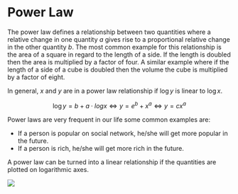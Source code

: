 
# Power Law

The power law defines a relationship between two quantities where a relative change in one quantity $a$ gives rise to a proportional relative change in the other quantity $b$. The most common example for this relationship is the area of a square in regard to the length of a side. If the length is doubled then the area is multiplied by a factor of four. A similar example where if the length of a side of a cube is doubled then the volume the cube is multiplied by a factor of eight.

In general, $x$ and $y$ are in a power law relationship if $\log{y}$ is linear to $\log{x}$.

```math
\log{y} = b + a \cdot log{x} \Leftrightarrow y = e^b + x^a \Leftrightarrow y = cx^a
```

Power laws are very frequent in our life some common examples are:

- If a person is popular on social network, he/she will get more popular in the future.
- If a person is rich, he/she will get more rich in the future.

A power law can be turned into a linear relationship if the quantities are plotted on logarithmic axes.

<Image 
    src="/cs/mlPowerLawLog.png"
    width={800}
/>
